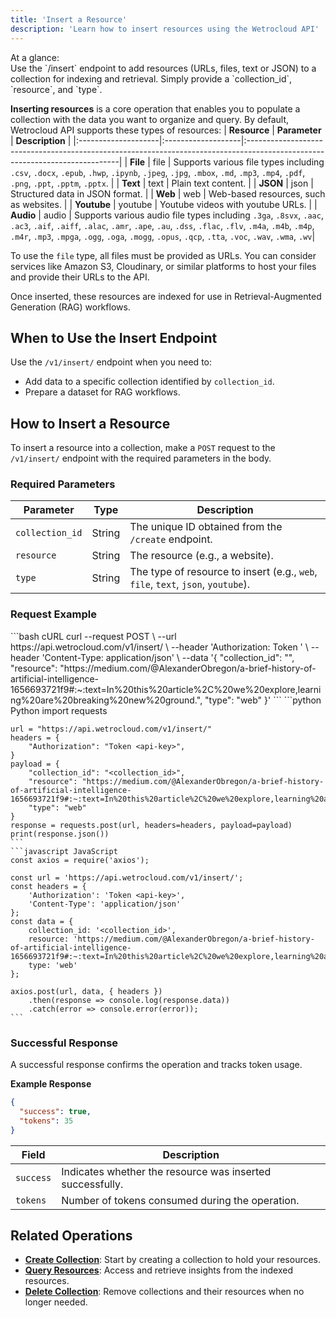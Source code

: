 ```yaml
---
title: 'Insert a Resource'
description: 'Learn how to insert resources using the Wetrocloud API'
---
```

<Info>
At a glance: <br/> Use the `/insert` endpoint to add resources (URLs, files, text or JSON) to a collection for indexing and retrieval. Simply provide a `collection_id`, `resource`, and `type`.
</Info>

**Inserting resources** is a core operation that enables you to populate a collection with the data you want to organize and query.
By default, Wetrocloud API supports these types of resources:
| **Resource** | **Parameter** | **Description**                                                                                                            |
|:--------------------|:-------------------|:----------------------------------------------------------------------------------------------------------------------------|
| **File**           | file             | Supports various file types including `.csv`, `.docx`, `.epub`, `.hwp`, `.ipynb`, `.jpeg`, `.jpg`, `.mbox`, `.md`, `.mp3`, `.mp4`, `.pdf`, `.png`, `.ppt`, `.pptm`, `.pptx`. |
| **Text**           | text             | Plain text content.                                                                                                       |
| **JSON**           | json             | Structured data in JSON format.                                                                                           |
| **Web**            | web              | Web-based resources, such as websites.                                                                |
| **Youtube**        | youtube          | Youtube videos with youtube URLs.                                                                |
| **Audio**          | audio | Supports various audio file types including `.3ga`, `.8svx`, `.aac`, `.ac3`, `.aif`, `.aiff`, `.alac`, `.amr`, `.ape`, `.au`, `.dss`, `.flac`, `.flv`, `.m4a`, `.m4b`, `.m4p`, `.m4r`, `.mp3`, `.mpga`, `.ogg`, `.oga`, `.mogg`, `.opus`, `.qcp`, `.tta`, `.voc`, `.wav`, `.wma`, `.wv`|

<Note> To use the `file` type, all files must be provided as URLs. You can consider services like Amazon S3, Cloudinary, or similar platforms to host your files and provide their URLs to the API. </Note>

Once inserted, these resources are indexed for use in Retrieval-Augmented Generation (RAG) workflows.

## When to Use the Insert Endpoint

Use the `/v1/insert/` endpoint when you need to:

- Add data to a specific collection identified by `collection_id`.
- Prepare a dataset for RAG workflows.

## How to Insert a Resource

To insert a resource into a collection, make a `POST` request to the `/v1/insert/` endpoint with the required parameters in the body.

### Required Parameters

| Parameter       | Type   | Description                                            |
|------------------|--------|--------------------------------------------------------|
| `collection_id` | String | The unique ID obtained from the `/create` endpoint. |
| `resource` | String | The resource (e.g., a website). |
| `type` | String | The type of resource to insert (e.g., `web`, `file`, `text`, `json`, `youtube`). |

### Request Example
<CodeGroup>
    ```bash cURL
    curl --request POST \
      --url https://api.wetrocloud.com/v1/insert/ \
      --header 'Authorization: Token <api-key>' \
      --header 'Content-Type: application/json' \
      --data '{
        "collection_id": "<collection_id>",
        "resource": "https://medium.com/@AlexanderObregon/a-brief-history-of-artificial-intelligence-1656693721f9#:~:text=In%20this%20article%2C%20we%20explore,learning%20are%20breaking%20new%20ground.",
        "type": "web"
      }'
    ```
    ```python Python
    import requests

    url = "https://api.wetrocloud.com/v1/insert/"
    headers = {
        "Authorization": "Token <api-key>",
    }
    payload = {
        "collection_id": "<collection_id>",
        "resource": "https://medium.com/@AlexanderObregon/a-brief-history-of-artificial-intelligence-1656693721f9#:~:text=In%20this%20article%2C%20we%20explore,learning%20are%20breaking%20new%20ground.",
        "type": "web"
    }
    response = requests.post(url, headers=headers, payload=payload)
    print(response.json())
    ```
    ```javascript JavaScript
    const axios = require('axios');

    const url = 'https://api.wetrocloud.com/v1/insert/';
    const headers = {
        'Authorization': 'Token <api-key>',
        'Content-Type': 'application/json'
    };
    const data = {
        collection_id: '<collection_id>',
        resource: 'https://medium.com/@AlexanderObregon/a-brief-history-of-artificial-intelligence-1656693721f9#:~:text=In%20this%20article%2C%20we%20explore,learning%20are%20breaking%20new%20ground.',
        type: 'web'
    };

    axios.post(url, data, { headers })
        .then(response => console.log(response.data))
        .catch(error => console.error(error));
    ```
</CodeGroup>

### Successful Response

A successful response confirms the operation and tracks token usage.

**Example Response**

```json
{
  "success": true,
  "tokens": 35
}
```

| Field      | Description                                     |
|------------|-------------------------------------------------|
| `success`  | Indicates whether the resource was inserted successfully. |
| `tokens`   | Number of tokens consumed during the operation. |

## Related Operations

- **[Create Collection](create)**: Start by creating a collection to hold your resources.
- **[Query Resources](query)**: Access and retrieve insights from the indexed resources.
- **[Delete Collection](delete)**: Remove collections and their resources when no longer needed.
